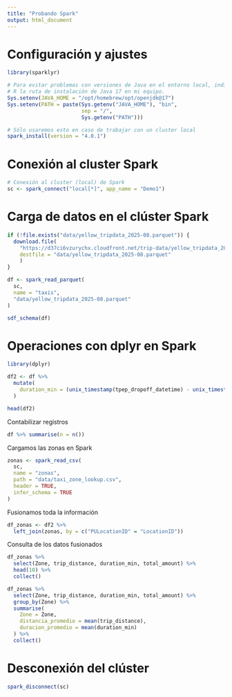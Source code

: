 ```yaml
---
title: "Probando Spark"
output: html_document
---
```


# Configuración y ajustes

```r
library(sparklyr)
```

```r
# Para evitar problemas con versiones de Java en el entorno local, indicaré a
# R la ruta de instalación de Java 17 en mi equipo.
Sys.setenv(JAVA_HOME = "/opt/homebrew/opt/openjdk@17")
Sys.setenv(PATH = paste(Sys.getenv("JAVA_HOME"), "bin",
                        sep = "/",
                        Sys.getenv("PATH")))

# Sólo usaremos esto en caso de trabajar con un cluster local
spark_install(version = "4.0.1")
```

# Conexión al cluster Spark

```r
# Conexión al cluster (local) de Spark
sc <- spark_connect("local[*]", app_name = "Demo1")
```

# Carga de datos en el clúster Spark

```r
if (!file.exists("data/yellow_tripdata_2025-08.parquet")) {
  download.file(
    "https://d37ci6vzurychx.cloudfront.net/trip-data/yellow_tripdata_2025-08.parquet",
    destfile = "data/yellow_tripdata_2025-08.parquet"
    )
}
```

```r
df <- spark_read_parquet(
  sc,
  name = "taxis",
  "data/yellow_tripdata_2025-08.parquet"
)
```


```r
sdf_schema(df)
```

# Operaciones con dplyr en Spark

```r
library(dplyr)
```

```r
df2 <- df %>%
  mutate(
    duration_min = (unix_timestamp(tpep_dropoff_datetime) - unix_timestamp(tpep_pickup_datetime)) / 60
  )
```

```r
head(df2)
```

Contabilizar registros

```r
df %>% summarise(n = n())
```

Cargamos las zonas en Spark

```r
zonas <- spark_read_csv(
  sc,
  name = "zonas",
  path = "data/taxi_zone_lookup.csv",
  header = TRUE,
  infer_schema = TRUE
)
```


Fusionamos toda la información

```r
df_zonas <- df2 %>%
  left_join(zonas, by = c("PULocationID" = "LocationID"))
```


Consulta de los datos fusionados
```r
df_zonas %>%
  select(Zone, trip_distance, duration_min, total_amount) %>%
  head(10) %>%
  collect()
```


```r
df_zonas %>%
  select(Zone, trip_distance, duration_min, total_amount) %>%
  group_by(Zone) %>%
  summarise(
    Zone = Zone,
    distancia_promedio = mean(trip_distance),
    duracion_promedio = mean(duration_min)
  ) %>%
  collect()
```


# Desconexión del clúster

```r
spark_disconnect(sc)
```

